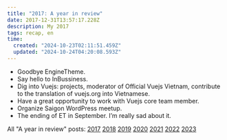 ```yaml
---
title: "2017: A year in review"
date: 2017-12-31T13:57:17.228Z
description: My 2017
tags: recap, en
time:
  created: "2024-10-23T02:11:51.459Z"
  updated: "2024-10-24T04:20:08.593Z"
---
```


- Goodbye EngineTheme.
- Say hello to InBussiness.
- Dig into Vuejs: projects, moderator of Official Vuejs Vietnam, contribute to the translation of vuejs.org into Vietnamese.
- Have a great opportunity to work with Vuejs core team member.
- Organize Saigon WordPress meetup.
- The ending of ET in September. I’m really sad about it.


All "A year in review" posts: [2017](/notes/2017-year-in-review) [2018](/notes/2018-year-in-review) [2019](/notes/2019-year-in-review) [2020](/notes/2020-year-in-review) [2021](/notes/2021-year-in-review) [2022](/notes/2022-year-in-review) [2023](/notes/2023-year-in-review)

